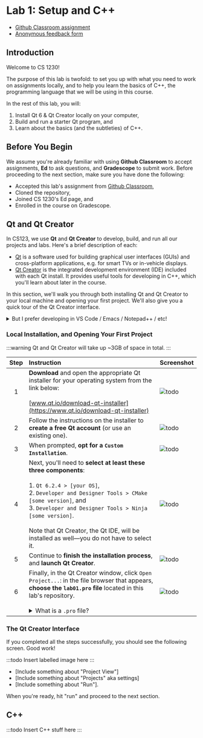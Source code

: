 
# Lab 1: Setup and C++

- [Github Classroom assignment](todo)
- [Anonymous feedback form](https://forms.gle/ZYY519pzSvu8YaZK6)

## Introduction

Welcome to CS 1230!

The purpose of this lab is twofold: to set you up with what you need to work on assignments locally, and to help you learn the basics of C++, the programming language that we will be using in this course.

In the rest of this lab, you will:

1. Install Qt 6 & Qt Creator locally on your computer,
2. Build and run a starter Qt program, and
3. Learn about the basics (and the subtleties) of C++.

## Before You Begin

We assume you're already familiar with using **Github Classroom** to accept assignments, **Ed** to ask questions, and **Gradescope** to submit work. Before proceeding to the next section, make sure you have done the following:

- Accepted this lab's assignment from [Github Classroom](todo),
- Cloned the repository,
- Joined CS 1230's Ed page, and
- Enrolled in the course on Gradescope.

## Qt and Qt Creator

In CS123, we use **Qt** and **Qt Creator** to develop, build, and run all our projects and labs. Here's a brief description of each:

- [Qt](https://www.qt.io) is a software used for building graphical user interfaces (GUIs) and cross-platform applications, e.g. for smart TVs or in-vehicle displays.
- [Qt Creator](https://www.qt.io/product/development-tools) is the integrated development environment (IDE) included with each Qt install. It provides useful tools for developing in C++, which you'll learn about later in the course.

In this section, we'll walk you through both installing Qt and Qt Creator to your local machine and opening your first project. We'll also give you a quick tour of the Qt Creator interface.

<details>
  <summary>But I prefer developing in VS Code / Emacs / Notepad++ / etc!</summary>

If you know what you're doing, you may certainly write code in your IDE of choice. In the past, students have successfully used other IDEs for writing code, before using Qt Creator to build and run their projects.

That being said, the CS 1230 course staff _will_ be using Qt Creator to grade your assignments. Thus, you'll probably want to install Qt Creator anyway, if only to test that your code works as expected when running with it.

</details>

### Local Installation, and Opening Your First Project

:::warning
Qt and Qt Creator will take up ~3GB of space in total.
:::

| Step | Instruction                                                                                                                                                                                                                                                                                                                                                                                                         | Screenshot                                    |
| :--: | :------------------------------------------------------------------------------------------------------------------------------------------------------------------------------------------------------------------------------------------------------------------------------------------------------------------------------------------------------------------------------------------------------------------ | :-------------------------------------------- |
|  1   | **Download** and open the appropriate Qt installer for your operating system from the link below:<br/><br/>[www.qt.io/download-qt-installer](https://www.qt.io/download-qt-installer)                                                                                                                                                                                                                               | ![todo](/labs/lab1/download-qt-installer.png) |
|  2   | Follow the instructions on the installer to **create a free Qt account** (or use an existing one).                                                                                                                                                                                                                                                                                                                  | ![todo](/labs/lab1/create-qt-account.png)     |
|  3   | When prompted, **opt for a `Custom Installation`**.                                                                                                                                                                                                                                                                                                                                                                 | ![todo](/labs/lab1/custom-installation.png)   |
|  4   | Next, you'll need to **select at least these three components**:<br/><br/>1. `Qt 6.2.4 > [your OS]`,<br/>2. `Developer and Designer Tools > CMake [some version]`, and<br/>3. `Developer and Designer Tools > Ninja [some version]`.<br/><br/>Note that Qt Creator, the Qt IDE, will be installed as well&mdash;you do not have to select it.                                                                       | ![todo](/labs/lab1/selected-components.png)   |
|  5   | Continue to **finish the installation process**, and **launch Qt Creator**.                                                                                                                                                                                                                                                                                                                                         | ![todo](/labs/lab1/finished-install.png)      |
|  6   | Finally, in the Qt Creator window, click `Open Project...`: in the file browser that appears, **choose the `lab01.pro` file** located in this lab's repository.<br/><br/><details><summary>What is a `.pro` file?</summary><br/>A `.pro` file is a _multi-platform_ project file, which Qt can turn into a _platform-specific_ makefile. It stores configuration information, e.g. what files to include.</details> | ![todo](/labs/lab1/open-project.png)          |

### The Qt Creator Interface

If you completed all the steps successfully, you should see the following screen. Good work!

:::todo
Insert labelled image here
:::

- [Include something about "Project View"]
- [Include something about "Projects" aka settings]
- [Include something about "Run"].

When you're ready, hit "run" and proceed to the next section.

## C++

:::todo
Insert C++ stuff here
:::
